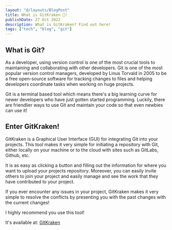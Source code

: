 ```yaml
---
layout: "@/layouts/BlogPost"
title: What is GitKraken 🐙!
publishDate: 27 Oct 2022
description: What is GitKraken? Find out here!
tags: ["tech", "blog", "git"]
---
```


## What is Git?

As a developer, using version control is one of the most crucial tools to maintaining and collaborating with other developers. Git is one of the most popular version control managers, developed by Linus Torvald in 2005 to be a free open-source software for tracking changes to files and helping developers coordinate tasks when working on huge projects. 

Git is a terminal based tool which means there's a big learning curve for newer developers who have just gotten started programming. Luckily, there are friendlier ways to use Git and maintain your code so that even newbies can use it!

## Enter GitKraken!

GitKraken is a Graphical User Interface (GUI) for integrating Git into your projects. This tool makes it very simple for initiating a repository with Git, either locally on your machine or to the cloud with sites such as GitLabs, Github, etc. 

It is as easy as clicking a button and filling out the information for where you want to upload your projects repository. Moreover, you can easily invite others to join your project and easily manage and see the work that they have contributed to your project. 

If you ever encounter any issues in your project, GitKraken makes it very simple to resolve the conflicts by presenting you with the past changes with the current changes!

I highly recommend you use this tool!

It's available at: [GitKraken](https://www.gitkraken.com)
